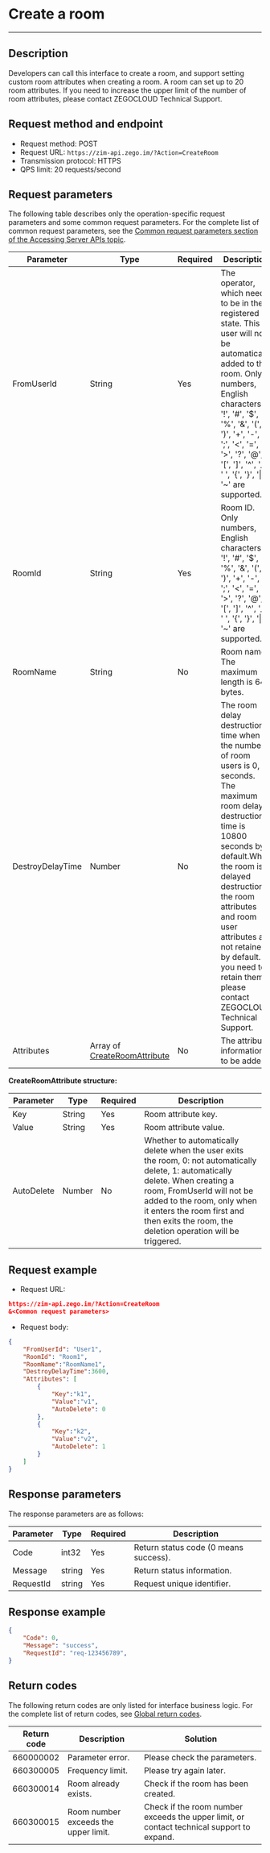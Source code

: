 # Create a room
--- 

## Description

Developers can call this interface to create a room, and support setting custom room attributes when creating a room. A room can set up to 20 room attributes. If you need to increase the upper limit of the number of room attributes, please contact  ZEGOCLOUD Technical Support.

## Request method and endpoint

- Request method: POST
- Request URL: `https://zim-api.zego.im/?Action=CreateRoom`
- Transmission protocol: HTTPS
- QPS limit: 20 requests/second

## Request parameters

The following table describes only the operation-specific request parameters and some common request parameters. For the complete list of common request parameters, see the [Common request parameters section of the Accessing Server APIs topic](../Accessing%20Server%20APIs.mdx#common-parameters).

| Parameter        | Type                                                 | Required | Description                                                                                                                                                                                                                                                                 |
| ---------------- | ---------------------------------------------------- | -------- | --------------------------------------------------------------------------------------------------------------------------------------------------------------------------------------------------------------------------------------------------------------------------- |
| FromUserId       | String                                               | Yes      | The operator, which needs to be in the registered state. This user will not be automatically added to the room. Only numbers, English characters, '!', '#', '$', '%', '&', '(', ')', '+', '-', ':', ';', '\<', '=', '.', '>', '?', '@', '[', ']', '^', '_', ' ', '{', '}', '\|', '~' are supported.                                      
| RoomId           | String                                               | Yes      | Room ID. Only numbers, English characters, '!', '#', '$', '%', '&', '(', ')', '+', '-', ':', ';', '\<', '=', '.', '>', '?', '@', '[', ']', '^', '_', ' ', '{', '}', '\|', '~' are supported.                                                                                 
| RoomName         | String                                               | No       | Room name. The maximum length is 64 bytes.                                                                                                                                                                                                                                  |
| DestroyDelayTime | Number                                               | No       | The room delay destruction time when the number of room users is 0, in seconds. The maximum room delay destruction time is 10800 seconds by default.<Warning title="Warning">When the room is delayed destruction, the room attributes and room user attributes are not retained by default. If you need to retain them, please contact ZEGOCLOUD Technical Support.</Warning>                                                                                                                                                                                          |
| Attributes       | Array of [CreateRoomAttribute](#CreateRoomAttribute) | No       | The attribute information to be added.                                                                                                                                                                                                                                                          |

<a id="CreateRoomAttribute"></a>
**CreateRoomAttribute structure:**

| Parameter | Type    | Required | Description                                                                                                    |
| --------- | ------- | -------- | -------------------------------------------------------------------------------------------------------------- |
| Key       | String  | Yes      | Room attribute key.                                                                                             |
| Value     | String  | Yes      | Room attribute value.                                                                        |
| AutoDelete | Number  | No      | Whether to automatically delete when the user exits the room, 0: not automatically delete, 1: automatically delete. When creating a room, FromUserId will not be added to the room, only when it enters the room first and then exits the room, the deletion operation will be triggered. |

## Request example

- Request URL:

```json
https://zim-api.zego.im/?Action=CreateRoom
&<Common request parameters>
```

- Request body:
```json
{
    "FromUserId": "User1",
    "RoomId": "Room1",
    "RoomName":"RoomName1",
    "DestroyDelayTime":3600,
    "Attributes": [
        {
            "Key":"k1",
            "Value":"v1",
            "AutoDelete": 0
        },
        {
            "Key":"k2",
            "Value":"v2",
            "AutoDelete": 1
        }
    ]
}
```


## Response parameters

The response parameters are as follows:

| Parameter | Type   | Required | Description                 |
| --------- | ------ | -------- | ---------------------- |
| Code      | int32  | Yes      | Return status code (0 means success). |
| Message   | string | Yes      | Return status information.         |
| RequestId | string | Yes      | Request unique identifier.         |

## Response example

```json
{
    "Code": 0,
    "Message": "success",
    "RequestId": "req-123456789",
}
```

## Return codes

The following return codes are only listed for interface business logic. For the complete list of return codes, see [Global return codes](../Return%20codes.mdx).

| Return code | Description | Solution                                 |
| ----------- | ----------- | ---------------------------------------- |
| 660000002   | Parameter error. | Please check the parameters.                               |
| 660300005   | Frequency limit. | Please try again later.                             |
| 660300014   | Room already exists. | Check if the room has been created.                   |
| 660300015   | Room number exceeds the upper limit. | Check if the room number exceeds the upper limit, or contact technical support to expand. |
